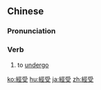 {{also|经受}}
==Chinese==
{{zh-forms|s=经受}}

===Pronunciation===
{{zh-pron
|m=jīngshòu
|c=ging1 sau6
|cat=v
}}

===Verb===
{{zh-verb}}

# to [[undergo]] {{gloss|hardship}}

{{zh-cat|Advanced}}

[[ko:經受]]
[[hu:經受]]
[[ja:經受]]
[[zh:經受]]